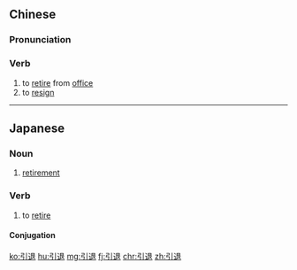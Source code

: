 ==Chinese==
{{zh-forms}}

===Pronunciation===
{{zh-pron
|m=yǐntuì
|mn=ín-thè/ín-thòe
|cat=v
}}

===Verb===
{{zh-verb}}

# to [[retire]] from [[office]]
# to [[resign]]

----

==Japanese==
{{ja-kanjitab|いん|たい|yomi=on}}

===Noun===
{{ja-noun|いんたい}}

# [[retirement]]

===Verb===
{{ja-verb-suru|tr=intrans|いんたい}}

# to [[retire]]

====Conjugation====
{{ja-suru|いんたい}}

[[ko:引退]]
[[hu:引退]]
[[mg:引退]]
[[fj:引退]]
[[chr:引退]]
[[zh:引退]]